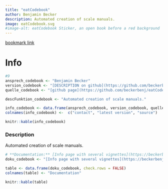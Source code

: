 ```yaml
---
title: "eatCodebook"
author: Benjamin Becker
description: Automated creation of scale manuals.
image: eatCodebook.svg
#image-alt: eatCodebook Sticker, an open book before a red background
---
```


[bookmark link](https://beckerbenj.github.io/eatCodebook/)

# Info

```r
#9
ansprech_codebook <- "Benjamin Becker"
version_codebook <- "[DESCRIPTION on github](https://github.com/beckerbenj/eatCodebook/blob/main/DESCRIPTION)"
quelle_codebook <- "[github page](https://github.com/beckerbenj/eatCodebook)"

descFunktion_codebook <- "Automated creation of scale manuals."

info_codebook <- data.frame(ansprech_codebook, version_codebook, quelle_codebook)
colnames(info_codebook) <-  c("contact", "latest version", "source")

knitr::kable(info_codebook)
```

### Description

Automated creation of scale manuals.

```r
# **Documentation:** [Info page with several vignettes](https://beckerbenj.github.io/eatCodebook/)
doku_codebook <- "[Info page with several vignettes](https://beckerbenj.github.io/eatCodebook/)"

table <- data.frame(doku_codebook, check.rows = FALSE)
colnames(table) <- "Documentation"

knitr::kable(table)
```
